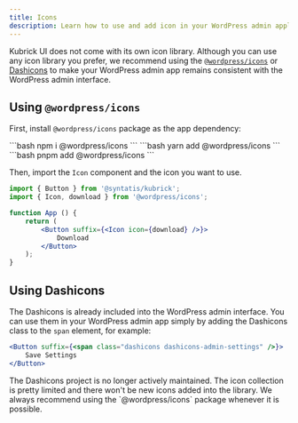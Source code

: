 ```yaml
---
title: Icons
description: Learn how to use and add icon in your WordPress admin application.
---
```



Kubrick UI does not come with its own icon library. Although you can use any icon library you prefer, we recommend using the [`@wordpress/icons`](https://developer.wordpress.org/block-editor/reference-guides/packages/packages-icons/) or [Dashicons](https://developer.wordpress.org/resource/dashicons/) to make your WordPress admin app remains consistent with the WordPress admin interface.

## Using `@wordpress/icons`

First, install `@wordpress/icons` package as the app dependency:

<Tabs syncKey="package-manager">
	<TabItem label="npm" icon="seti:npm">
```bash
npm i @wordpress/icons
```
	</TabItem>
	<TabItem label="yarn" icon="seti:yarn">
```bash
yarn add @wordpress/icons
```
	</TabItem>
	<TabItem label="pnpm" icon="pnpm">
```bash
pnpm add @wordpress/icons
```
	</TabItem>
</Tabs>

Then, import the `Icon` component and the icon you want to use.

```jsx
import { Button } from '@syntatis/kubrick';
import { Icon, download } from '@wordpress/icons';

function App () {
	return (
		<Button suffix={<Icon icon={download} />}>
			Download
		</Button>
	);
}
```

## Using Dashicons

The Dashicons is already included into the WordPress admin interface. You can use them in your WordPress admin app simply by adding the Dashicons class to the `span` element, for example:

```jsx
<Button suffix={<span class="dashicons dashicons-admin-settings" />}>
	Save Settings
</Button>
```

<Aside type="caution">
The Dashicons project is no longer actively maintained. The icon collection is pretty limited and there won't be new icons added into the library. We always recommend using the `@wordpress/icons` package whenever it is possible.
</Aside>
